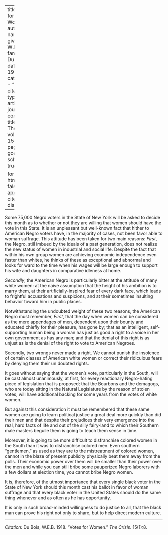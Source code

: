 
---
title: 'Votes for Women'
author:
  - name:
      given: W.E.B.
      family: Du Bois
date: May 1918
categories: 
  - ""
citation: 
  type: article-journal
  container-title: The Crisis
  volume: 15
  issue: 1
  page: 8
google-scholar: true

format:
  html:
    toc: false
    appendix-cite-as: display
---


Some 75,000 Negro voters in the State of New York will be asked to decide this month as to whether or not they are willing that women should have the vote in this State. It is an unpleas­ant but well-known fact that hither­ to American Negro voters have, in the majority of cases, not been favor able to woman suffrage. This attitude has been taken for two main reasons: *First*, the Negro, still imbued by the ideals of a past genera­tion, does not realize the new status of women in industrial and social life. Despite the fact that within his own­ group women are achieving economic independence even faster than whites, he thinks of these as excep­tional and abnormal and looks for­ ward to the time when his wages will be large enough to support his wife and daughters in comparative idleness at home.

*Secondly*, the American Negro is particularly bitter at the attitude of many white women: at the naive assumption that the height of his am­bition is to marry them, at their arti­ficially-inspired fear of every dark face, which leads to frightful accusa­tions and suspicions, and at their sometimes insulting behavior toward him in public places.

Notwithstanding the undoubted weight of these two reasons, the American Negro must remember, *First*, that the day when women can be considered as the mere appendages of men, dependent upon their bounty and educated chiefly for their pleasure, has gone by; that as an in­telligent, self-supporting human be­ing a woman has just as good a right to a voice in her own government as has any man; and that the denial of this right is as unjust as is the denial of the right to vote to American Negroes.

Secondly, two wrongs never made a right. We cannot punish the insolence of certain classes of American white women or correct their ridicu­lous fears by denying them their un­ doubted rights.

It goes without saying that the women's vote, particularly in the South, will be cast almost unanimously, at first, for every reactionary Negro-hating piece of legislation that is proposed; that the Bourbons and the demagogs, who are today sitting in the Natural Legislature by the reason of stolen votes, will have additional backing for some years from the votes of white women.

But against this consideration it must be remembered that these same women are going to learn political justice a great deal more quickly than did their men and that despite their prejudices their very emergence into the real, hard facts of life and out of the silly fairy-land to which their Southern male masters beguile them is going to teach them sense in time.

Moreover, it is going to be more difficult to disfranchise colored women in the South than it was to disfranchise colored men. Even southern "gentlemen," as used as they are to the mistreatment of colored wom­en, cannot in the blaze of present publicity physically beat them away from the polls. Their economic power over them will be smaller than their power over the men and while you can still bribe some pauperized Negro laborers with a few dollars at election time, you cannot bribe Negro women.



It is, therefore, of the utmost importance that every single black voter in the State of New York should this month cast his ballot in favor of woman suffrage and that every black voter in the United States should do the same thing whenever and as often as he has opportunity.

It is only in such broad-minded willingness to do justice to all, that the black man can prove his right not only to share, but to help direct modern culture.

__________
*Citation:* Du Bois, W.E.B. 1918. "Votes for Women." *The Crisis*. 15(1):8.
